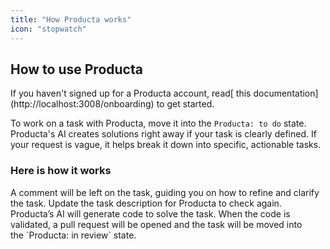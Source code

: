 ```yaml
---
title: "How Producta works"
icon: "stopwatch"
---
```


## How to use Producta

<Tip>
  If you haven't signed up for a Producta account, read[ this documentation](http://localhost:3008/onboarding) to get started.
</Tip>

To work on a task with Producta, move it into the `Producta: to do` state. Producta's AI creates solutions right away if your task is clearly defined. If your request is vague, it helps break it down into specific, actionable tasks.

### Here is how it works

<Accordion title="If the task needs refinement" defaultOpen={false}>
  A comment will be left on the task, guiding you on how to refine and clarify the task. Update the task description for Producta to check again.
</Accordion>

<Accordion title="If the task is clear ready" defaultOpen={false}>
  Producta’s AI will generate code to solve the task. When the code is validated, a pull request will be opened and the task will be moved into the `Producta: in review` state.
</Accordion>

###